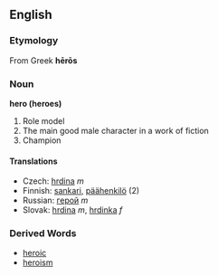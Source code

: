 == English ==
=== Etymology ===
From Greek '''hērōs'''
=== Noun ===
'''hero (heroes)'''
#Role model
#The main good male character in a work of fiction 
#Champion

==== Translations ====
*Czech: [[hrdina]] ''m''
*Finnish: [[sankari]], [[päähenkilö]] (2)
*Russian: [[герой]] ''m''
*Slovak: [[hrdina#Slovak|hrdina]] ''m'', [[hrdinka]] ''f''
=== Derived Words ===
* [[heroic]]
* [[heroism]]